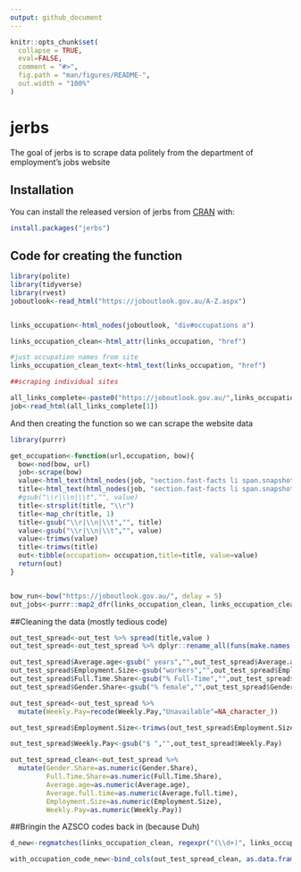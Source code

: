 ```yaml
---
output: github_document
---
```


<!-- README.md is generated from README.Rmd. Please edit that file -->

```r
knitr::opts_chunk$set(
  collapse = TRUE,
  eval=FALSE,
  comment = "#>",
  fig.path = "man/figures/README-",
  out.width = "100%"
)
```
# jerbs

The goal of jerbs is to scrape data politely from the department of employment's jobs website

## Installation

You can install the released version of jerbs from [CRAN](https://CRAN.R-project.org) with:

``` r
install.packages("jerbs")
```

## Code for creating the function

```r
library(polite)
library(tidyverse)
library(rvest)
joboutlook<-read_html("https://joboutlook.gov.au/A-Z.aspx")


links_occupation<-html_nodes(joboutlook, "div#occupations a")

links_occupation_clean<-html_attr(links_occupation, "href")

#just occupation names from site
links_occupation_clean_text<-html_text(links_occupation, "href")

##scraping individual sites

all_links_complete<-paste0("https://joboutlook.gov.au/",links_occupation_clean)
job<-read_html(all_links_complete[1])

```


And then creating the function so we can scrape the website data

```r
library(purrr)

get_occupation<-function(url,occupation, bow){
  bow<-nod(bow, url)
  job<-scrape(bow)
  value<-html_text(html_nodes(job, "section.fast-facts li span.snapshot-data"))
  title<-html_text(html_nodes(job, "section.fast-facts li span.snapshot-title"))
  #gsub("\\r|\\n|\\t","", value)
  title<-strsplit(title, "\\r")
  title<-map_chr(title, 1)
  title<-gsub("\\r|\\n|\\t","", title)
  value<-gsub("\\r|\\n|\\t","", value)
  value<-trimws(value)
  title<-trimws(title)
  out<-tibble(occupation= occupation,title=title, value=value)
  return(out)
}


bow_run<-bow("https://joboutlook.gov.au/", delay = 5)
out_jobs<-purrr::map2_dfr(links_occupation_clean, links_occupation_clean_text, get_occupation, bow_run)

```



##Cleaning the data (mostly tedious code)
```r
out_test_spread<-out_test %>% spread(title,value )
out_test_spread<-out_test_spread %>% dplyr::rename_all(funs(make.names(.)))

out_test_spread$Average.age<-gsub(" years","",out_test_spread$Average.age)
out_test_spread$Employment.Size<-gsub("workers","",out_test_spread$Employment.Size)
out_test_spread$Full.Time.Share<-gsub("% Full-Time","",out_test_spread$Full.Time.Share)
out_test_spread$Gender.Share<-gsub("% female","",out_test_spread$Gender.Share)

out_test_spread<-out_test_spread %>%
  mutate(Weekly.Pay=recode(Weekly.Pay,"Unavailable"=NA_character_))

out_test_spread$Employment.Size<-trimws(out_test_spread$Employment.Size)

out_test_spread$Weekly.Pay<-gsub("$ ","",out_test_spread$Weekly.Pay)

```


```r

out_test_spread_clean<-out_test_spread %>%
  mutate(Gender.Share=as.numeric(Gender.Share),
         Full.Time.Share=as.numeric(Full.Time.Share),
         Average.age=as.numeric(Average.age),
         Average.full.time=as.numeric(Average.full.time),
         Employment.Size=as.numeric(Employment.Size),
         Weekly.Pay=as.numeric(Weekly.Pay))

```


##Bringin the AZSCO codes back in (because Duh)
```r
d_new<-regmatches(links_occupation_clean, regexpr("(\\d+)", links_occupation_clean))

with_occupation_code_new<-bind_cols(out_test_spread_clean, as.data.frame(d_new))
```



